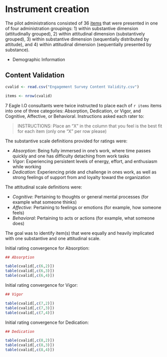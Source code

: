 # Instrument creation

The pilot administrations consisted of 36 [items](https://docs.google.com/document/d/18KYE7jq8XLhN-mfGQRMnkf5AM-_U2CJck50eISbAiwM/edit?usp=sharing) that were presented in one of four administration groupings: 1) within substantive dimension (attitudinally grouped), 2) within attitudinal dimension (substantively grouped), 3) within substantive dimension (sequentially distributed by attitude), and 4) within attitudinal dimension (sequentially presented by substance).

+ Demographic Information


## Content Validation

```r

cvalid <- read.csv("Engagement Survey Content Validity.csv")

items <- nrow(cvalid)

```

7 Eagle I.O consultants were twice instructed to place each of `r items` items into one of three categories: Absorption, Dedication, or Vigor, and Cognitive, Affective, or Behavioral. Instructions asked each rater to:

> INSTRUCTIONS: Place an "X" in the column that you feel is the best fit for each item (only one "X" per row please)

The substantive scale definitions provided for ratings were: 

+ *Absorption*: Being fully immersed in one’s work, where time passes quickly and one has difficulty detaching from work tasks
+ *Vigor*: Experiencing persistent levels of energy, effort, and enthusiasm while working
+ *Dedication*: Experiencing pride and challenge in ones work, as well as strong feelings of support from and loyalty toward the organization

The attitudinal scale definitions were:

+ *Cognitive*: Pertaining to thoughts or general mental processes (for example what someone thinks)
+ *Affective*: Pertaining to feelings or emotions (for example, how someone feels)
+ *Behavioral*: Pertaining to acts or actions (for example, what someone does) 

The goal was to identify item(s) that were equally and heavily implicated with one substantive and one attitudinal scale.

Initial rating convergence for Absorption:

```r
## Absorption

table(cvalid[,c(6,2)])
table(cvalid[,c(6,3)])
table(cvalid[,c(6,4)])
```

Initial rating convergence for Vigor:

```r
## Vigor

table(cvalid[,c(7,2)])
table(cvalid[,c(7,3)])
table(cvalid[,c(7,4)])
```

Initial rating convergence for Dedication:

```r
## Dedication

table(cvalid[,c(8,2)])
table(cvalid[,c(8,3)])
table(cvalid[,c(8,4)])
```

